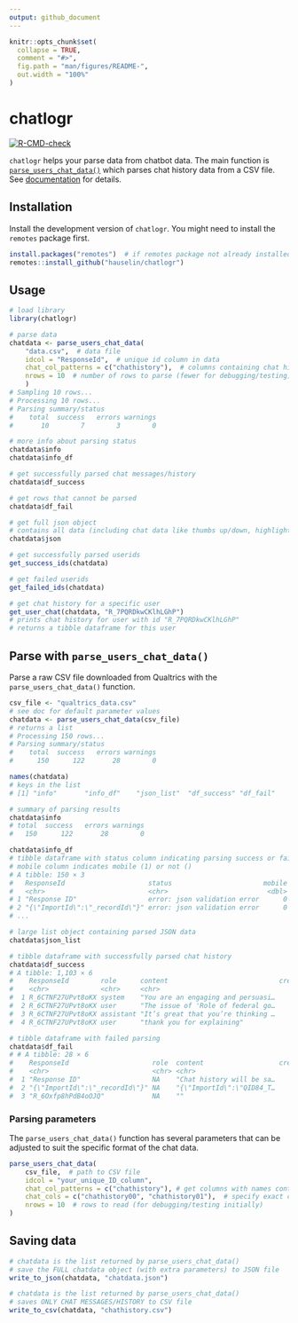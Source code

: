 ```yaml
---
output: github_document
---
```


<!-- README.md is generated from README.Rmd. Please edit that file -->

```r
knitr::opts_chunk$set(
  collapse = TRUE,
  comment = "#>",
  fig.path = "man/figures/README-",
  out.width = "100%"
)
```

# chatlogr

<!-- badges: start -->
[![R-CMD-check](https://github.com/hauselin/chatlogr/actions/workflows/R-CMD-check.yaml/badge.svg)](https://github.com/hauselin/chatlogr/actions/workflows/R-CMD-check.yaml)
<!-- badges: end -->

`chatlogr` helps your parse data from chatbot data. The main function is [`parse_users_chat_data()`](https://hauselin.github.io/chatlogr/reference/parse_users_chat_data.html) which parses chat history data from a CSV file. See [documentation](https://hauselin.github.io/chatlogr/) for details.

## Installation

Install the development version of `chatlogr`. You might need to install the `remotes` package first.

```r
install.packages("remotes")  # if remotes package not already installed
remotes::install_github("hauselin/chatlogr")
```

## Usage

```r
# load library
library(chatlogr)

# parse data
chatdata <- parse_users_chat_data(
    "data.csv",  # data file
    idcol = "ResponseId",  # unique id column in data
    chat_col_patterns = c("chathistory"),  # columns containing chat history
    nrows = 10  # number of rows to parse (fewer for debugging/testing)
    )
# Sampling 10 rows...                                                                      
# Processing 10 rows...
# Parsing summary/status
#    total  success   errors warnings 
#       10        7        3        0 

# more info about parsing status
chatdata$info
chatdata$info_df

# get successfully parsed chat messages/history
chatdata$df_success

# get rows that cannot be parsed
chatdata$df_fail

# get full json object
# contains all data (including chat data like thumbs up/down, highlights, user-agent info)
chatdata$json

# get successfully parsed userids
get_success_ids(chatdata)

# get failed userids
get_failed_ids(chatdata)

# get chat history for a specific user
get_user_chat(chatdata, "R_7PQRDkwCKlhLGhP")
# prints chat history for user with id "R_7PQRDkwCKlhLGhP"
# returns a tibble dataframe for this user
```

## Parse with `parse_users_chat_data()`

Parse a raw CSV file downloaded from Qualtrics with the `parse_users_chat_data()` function. 

```r
csv_file <- "qualtrics_data.csv"
# see doc for default parameter values
chatdata <- parse_users_chat_data(csv_file) 
# returns a list
# Processing 150 rows...                                                                   
# Parsing summary/status
#    total  success   errors warnings 
#      150      122       28        0 

names(chatdata)
# keys in the list
# [1] "info"       "info_df"    "json_list"  "df_success" "df_fail"   

# summary of parsing results
chatdata$info
# total  success   errors warnings 
#   150      122       28        0 

chatdata$info_df
# tibble dataframe with status column indicating parsing success or failure
# mobile column indicates mobile (1) or not ()
# A tibble: 150 × 3
#   ResponseId                     status                       mobile
#   <chr>                          <chr>                         <dbl>
# 1 "Response ID"                  error: json validation error      0
# 2 "{\"ImportId\":\"_recordId\"}" error: json validation error      0
# ...

# large list object containing parsed JSON data
chatdata$json_list  

# tibble dataframe with successfully parsed chat history
chatdata$df_success  
# A tibble: 1,103 × 6
#    ResponseId        role      content                            createdAt    id n_words
#    <chr>             <chr>     <chr>                                  <dbl> <int>   <int>
#  1 R_6CTNF27UPvt8oKX system    "You are an engaging and persuasi…      0        0     344
#  2 R_6CTNF27UPvt8oKX user      "The issue of 'Role of federal go…      0.1      1      95
#  3 R_6CTNF27UPvt8oKX assistant "It’s great that you’re thinking …      1.99     2     477
#  4 R_6CTNF27UPvt8oKX user      "thank you for explaining"             42.9      3       4

# tibble dataframe with failed parsing
chatdata$df_fail 
# # A tibble: 28 × 6
#    ResponseId                     role  content                   createdAt    id n_words
#    <chr>                          <chr> <chr>                         <dbl> <int>   <int>
#  1 "Response ID"                  NA    "Chat history will be sa…        NA    NA     315
#  2 "{\"ImportId\":\"_recordId\"}" NA    "{\"ImportId\":\"QID84_T…        NA    NA      10
#  3 "R_6Oxfp8hPdB4oOJQ"            NA    ""                               NA    NA       0
```

### Parsing parameters

The `parse_users_chat_data()` function has several parameters that can be adjusted to suit the specific format of the chat data. 

```r
parse_users_chat_data(
    csv_file,  # path to CSV file
    idcol = "your_unique_ID_column", 
    chat_col_patterns = c("chathistory"), # get columns with names containing this pattern
    chat_cols = c("chathistory00", "chathistory01"),  # specify exact column names to parse
    nrows = 10  # rows to read (for debugging/testing initially)
)

```

## Saving data

```r
# chatdata is the list returned by parse_users_chat_data()
# save the FULL chatdata object (with extra parameters) to JSON file
write_to_json(chatdata, "chatdata.json")

# chatdata is the list returned by parse_users_chat_data()
# saves ONLY CHAT MESSAGES/HISTORY to CSV file
write_to_csv(chatdata, "chathistory.csv")
```

